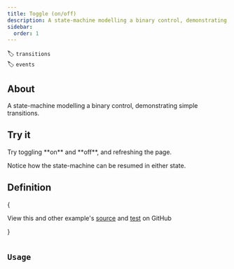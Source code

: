 ```yaml
---
title: Toggle (on/off)
description: A state-machine modelling a binary control, demonstrating simple transitions
sidebar:
  order: 1
---
```


🏷️ `transitions`\
🏷️ `events`

## About

A state-machine modelling a binary control, demonstrating simple transitions.

## Try it


<Aside type="note" title='Did you see that?'>
Try toggling **on** and **off**, and refreshing the page.

Notice how the state-machine can be resumed in either state.

</Aside>


<Toggle />

## Definition

{<Aside type="tip">
View this and other example's <a href="https://github.com/maurice/yay-machine/blob/main/packages/example-machines/src/toggle/toggleMachine.ts" target="_blank">source</a> and <a href="https://github.com/maurice/yay-machine/blob/main/packages/example-machines/src/toggle/__tests__/toggleMachine.test.ts" target="_blank">test</a> on GitHub

</Aside>}


<Code code={toggleMachine} lang="typescript" title="toggleMachine.ts" />

## Usage

<Code code={toggleMachineUsage} lang="typescript" />
